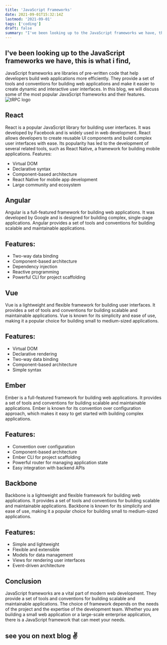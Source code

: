 ```yaml
---
title: 'JavaScript Frameworks'
date: 2021-09-01T15:32:14Z
lastmod: '2021-09-01'
tags: ['coding']
draft: false
summary: "I've been looking up to the JavaScript frameworks we have, this is what i find"
---
```


## I've been looking up to the JavaScript frameworks we have, this is what i find,

JavaScript frameworks are libraries of pre-written code that help developers build web applications more efficiently. They provide a set of tools and conventions for building web applications and make it easier to create dynamic and interactive user interfaces. In this blog, we will discuss some of the most popular JavaScript frameworks and their features.
![tRPC logo](https://rubygarage.s3.amazonaws.com/uploads/article_image/file/812/js-frameworks.jpg)

## React
React is a popular JavaScript library for building user interfaces. It was developed by Facebook and is widely used in web development. React allows developers to create reusable UI components and build complex user interfaces with ease. Its popularity has led to the development of several related tools, such as React Native, a framework for building mobile applications.
Features:

- Virtual DOM
- Declarative syntax
- Component-based architecture
- React Native for mobile app development
- Large community and ecosystem
## Angular
Angular is a full-featured framework for building web applications. It was developed by Google and is designed for building complex, single-page applications. Angular provides a set of tools and conventions for building scalable and maintainable applications.
## Features:

- Two-way data binding
- Component-based architecture
- Dependency injection
- Reactive programming
- Powerful CLI for project scaffolding
## Vue
Vue is a lightweight and flexible framework for building user interfaces. It provides a set of tools and conventions for building scalable and maintainable applications. Vue is known for its simplicity and ease of use, making it a popular choice for building small to medium-sized applications.
## Features:

- Virtual DOM
- Declarative rendering
- Two-way data binding
- Component-based architecture
- Simple syntax
## Ember
Ember is a full-featured framework for building web applications. It provides a set of tools and conventions for building scalable and maintainable applications. Ember is known for its convention over configuration approach, which makes it easy to get started with building complex applications.
## Features:

- Convention over configuration
- Component-based architecture
- Ember CLI for project scaffolding
- Powerful router for managing application state
- Easy integration with backend APIs
## Backbone
Backbone is a lightweight and flexible framework for building web applications. It provides a set of tools and conventions for building scalable and maintainable applications. Backbone is known for its simplicity and ease of use, making it a popular choice for building small to medium-sized applications.
## Features:

- Simple and lightweight
- Flexible and extensible
- Models for data management
- Views for rendering user interfaces
- Event-driven architecture
## Conclusion
JavaScript frameworks are a vital part of modern web development. They provide a set of tools and conventions for building scalable and maintainable applications. The choice of framework depends on the needs of the project and the expertise of the development team. Whether you are building a small web application or a large-scale enterprise application, there is a JavaScript framework that can meet your needs.
## see you on next blog ✌️